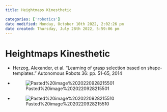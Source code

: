 ```yaml
---
title: Heightmaps Kinesthetic

categories: ['robotics']
date modified: Monday, October 10th 2022, 2:02:26 pm
date created: Thursday, July 28th 2022, 5:59:06 pm
---
```


# Heightmaps Kinesthetic
- Herzog, Alexander, et al. "Learning of grasp selection based on shape-templates." Autonomous Robots 36: pp. 51-65, 2014
- ![Pasted%20image%2020220928215501](images/Pasted%20image%2020220928215501.png)
- ![Pasted%20image%2020220928215510](images/Pasted%20image%2020220928215510.png)



